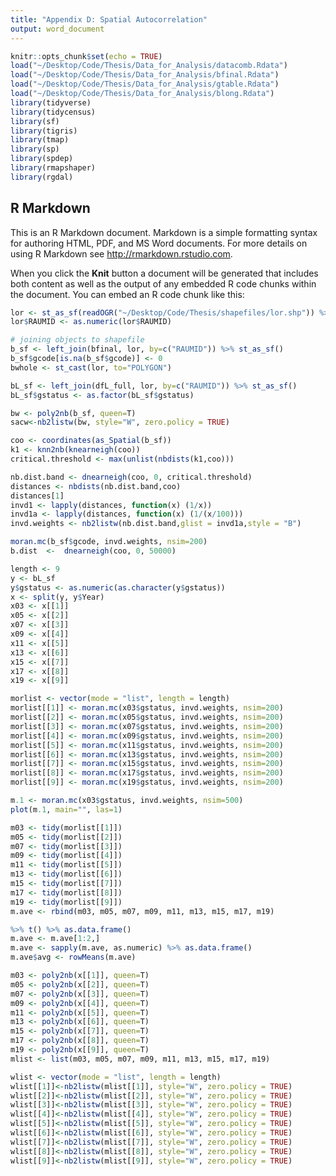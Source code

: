 ```yaml
---
title: "Appendix D: Spatial Autocorrelation"
output: word_document
---
```


```r
knitr::opts_chunk$set(echo = TRUE)
load("~/Desktop/Code/Thesis/Data_for_Analysis/datacomb.Rdata")
load("~/Desktop/Code/Thesis/Data_for_Analysis/bfinal.Rdata")
load("~/Desktop/Code/Thesis/Data_for_Analysis/gtable.Rdata")
load("~/Desktop/Code/Thesis/Data_for_Analysis/blong.Rdata")
library(tidyverse)
library(tidycensus)
library(sf)
library(tigris)
library(tmap)
library(sp)
library(spdep)
library(rmapshaper)
library(rgdal)
```

## R Markdown

This is an R Markdown document. Markdown is a simple formatting syntax for authoring HTML, PDF, and MS Word documents. For more details on using R Markdown see <http://rmarkdown.rstudio.com>.

When you click the **Knit** button a document will be generated that includes both content as well as the output of any embedded R code chunks within the document. You can embed an R code chunk like this:

```r
lor <- st_as_sf(readOGR("~/Desktop/Code/Thesis/shapefiles/lor.shp")) %>% rename(RAUMID = gml_id)
lor$RAUMID <- as.numeric(lor$RAUMID) 

# joining objects to shapefile
b_sf <- left_join(bfinal, lor, by=c("RAUMID")) %>% st_as_sf()
b_sf$gcode[is.na(b_sf$gcode)] <- 0
bwhole <- st_cast(lor, to="POLYGON")

bL_sf <- left_join(dfL_full, lor, by=c("RAUMID")) %>% st_as_sf()
bL_sf$gstatus <- as.factor(bL_sf$gstatus)
```

```r
bw <- poly2nb(b_sf, queen=T)
sacw<-nb2listw(bw, style="W", zero.policy = TRUE)

coo <- coordinates(as_Spatial(b_sf))
k1 <- knn2nb(knearneigh(coo))
critical.threshold <- max(unlist(nbdists(k1,coo)))

nb.dist.band <- dnearneigh(coo, 0, critical.threshold)
distances <- nbdists(nb.dist.band,coo)
distances[1]
invd1 <- lapply(distances, function(x) (1/x))
invd1a <- lapply(distances, function(x) (1/(x/100)))
invd.weights <- nb2listw(nb.dist.band,glist = invd1a,style = "B")

moran.mc(b_sf$gcode, invd.weights, nsim=200)
b.dist  <-  dnearneigh(coo, 0, 50000)  
```

```r
length <- 9
y <- bL_sf
y$gstatus <- as.numeric(as.character(y$gstatus))
x <- split(y, y$Year)
x03 <- x[[1]]
x05 <- x[[2]]
x07 <- x[[3]]
x09 <- x[[4]]
x11 <- x[[5]]
x13 <- x[[6]]
x15 <- x[[7]]
x17 <- x[[8]]
x19 <- x[[9]]

morlist <- vector(mode = "list", length = length)
morlist[[1]] <- moran.mc(x03$gstatus, invd.weights, nsim=200)
morlist[[2]] <- moran.mc(x05$gstatus, invd.weights, nsim=200)
morlist[[3]] <- moran.mc(x07$gstatus, invd.weights, nsim=200)
morlist[[4]] <- moran.mc(x09$gstatus, invd.weights, nsim=200)
morlist[[5]] <- moran.mc(x11$gstatus, invd.weights, nsim=200)
morlist[[6]] <- moran.mc(x13$gstatus, invd.weights, nsim=200)
morlist[[7]] <- moran.mc(x15$gstatus, invd.weights, nsim=200)
morlist[[8]] <- moran.mc(x17$gstatus, invd.weights, nsim=200)
morlist[[9]] <- moran.mc(x19$gstatus, invd.weights, nsim=200)

m.1 <- moran.mc(x03$gstatus, invd.weights, nsim=500)
plot(m.1, main="", las=1)

m03 <- tidy(morlist[[1]])
m05 <- tidy(morlist[[2]])
m07 <- tidy(morlist[[3]])
m09 <- tidy(morlist[[4]])
m11 <- tidy(morlist[[5]])
m13 <- tidy(morlist[[6]]) 
m15 <- tidy(morlist[[7]])
m17 <- tidy(morlist[[8]])
m19 <- tidy(morlist[[9]])
m.ave <- rbind(m03, m05, m07, m09, m11, m13, m15, m17, m19)

%>% t() %>% as.data.frame()
m.ave <- m.ave[1:2,]
m.ave <- sapply(m.ave, as.numeric) %>% as.data.frame()
m.ave$avg <- rowMeans(m.ave)

m03 <- poly2nb(x[[1]], queen=T)
m05 <- poly2nb(x[[2]], queen=T)
m07 <- poly2nb(x[[3]], queen=T)
m09 <- poly2nb(x[[4]], queen=T)
m11 <- poly2nb(x[[5]], queen=T)
m13 <- poly2nb(x[[6]], queen=T)
m15 <- poly2nb(x[[7]], queen=T)
m17 <- poly2nb(x[[8]], queen=T)
m19 <- poly2nb(x[[9]], queen=T)
mlist <- list(m03, m05, m07, m09, m11, m13, m15, m17, m19)

wlist <- vector(mode = "list", length = length)
wlist[[1]]<-nb2listw(mlist[[1]], style="W", zero.policy = TRUE)
wlist[[2]]<-nb2listw(mlist[[2]], style="W", zero.policy = TRUE)
wlist[[3]]<-nb2listw(mlist[[3]], style="W", zero.policy = TRUE)
wlist[[4]]<-nb2listw(mlist[[4]], style="W", zero.policy = TRUE)
wlist[[5]]<-nb2listw(mlist[[5]], style="W", zero.policy = TRUE)
wlist[[6]]<-nb2listw(mlist[[6]], style="W", zero.policy = TRUE)
wlist[[7]]<-nb2listw(mlist[[7]], style="W", zero.policy = TRUE)
wlist[[8]]<-nb2listw(mlist[[8]], style="W", zero.policy = TRUE)
wlist[[9]]<-nb2listw(mlist[[9]], style="W", zero.policy = TRUE)
```

```r

```

```r

```

```r

```

```r

```

```r

```

```r

```
